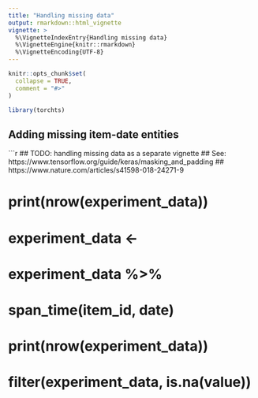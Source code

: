 ```yaml
---
title: "Handling missing data"
output: rmarkdown::html_vignette
vignette: >
  %\VignetteIndexEntry{Handling missing data}
  %\VignetteEngine{knitr::rmarkdown}
  %\VignetteEncoding{UTF-8}
---
```


```r
knitr::opts_chunk$set(
  collapse = TRUE,
  comment = "#>"
)
```

```r
library(torchts)
```

## Adding missing item-date entities
```r

## TODO: handling missing data as a separate vignette
## See: https://www.tensorflow.org/guide/keras/masking_and_padding
## https://www.nature.com/articles/s41598-018-24271-9

# print(nrow(experiment_data))
# 
# experiment_data <- 
#   experiment_data %>% 
#   span_time(item_id, date)
# 
# print(nrow(experiment_data))
# 
# filter(experiment_data, is.na(value))
